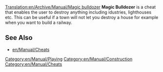 [[Translation:en/Archive/Manual/Magic bulldozer]]
'''Magic Bulldozer''' is a cheat that enables the user to destroy anything including idustries, lighthouses etc. This can be useful if a town will not let you destroy a house for example when you want to build a railway.

==See Also==
* [[en/Manual/Cheats]]

[[Category:en/Manual/Playing]]
[[Category:en/Manual/Construction]]
[[Category:en/Manual/Cheats]]